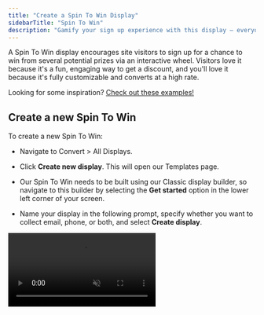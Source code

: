 ```yaml
---
title: "Create a Spin To Win Display"
sidebarTitle: "Spin To Win"
description: "Gamify your sign up experience with this display — everyone wins!"
---
```


A Spin To Win display encourages site visitors to sign up for a chance to win from several potential prizes via an interactive wheel. Visitors love it because it's a fun, engaging way to get a discount, and you'll love it because it's fully customizable and converts at a high rate.

Looking for some inspiration? [Check out these examples!](https://www.privy.com/spin-to-win-examples)

## Create a new Spin To Win

To create a new Spin To Win:

* Navigate to Convert > All Displays.

* Click **Create new display**. This will open our Templates page.

* Our Spin To Win needs to be built using our Classic display builder, so navigate to this builder by selecting the **Get started** option in the lower left corner of your screen.

* Name your display in the following prompt, specify whether you want to collect email, phone, or both, and select **Create display**.

<video autoPlay muted loop playsInline className="new-spin-to-win" src="/images/displays/create-new-stw.mp4" />

* In the *Create* step of the Classic display builder, you can click to edit:

  * **Form Fields:** what information you want to collect at sign up.

  * **Compliance:** whether you want new sign ups to go through a Single Opt-In or Double Opt-In process.

  * **Validations:** set any rules to restrict who may sign up for your display.

<img height="200" src="/images/displays/legacy-form-fields.png" />

* Click to **Add a display**.

* On the following screen, select **Spin To Win** from the left side. Browse the templates and choose which one you'd like to start with. Press **Choose selected** in the upper right corner to open the designer.

## Customize your Spin To Win

Now that you've selected a template to start from, it's time to customize your display's appearance:

<video autoPlay muted loop playsInline className="edit-stw-design" src="/images/displays/edit-stw-design.mp4" />

### Add new elements

To add a new text box or image, click **+ Add new element** on the left.

### Edit existing elements

To edit existing elements, click directly on them in your display. You can edit their settings, duplicate, or delete the element on the left.

Under your *Elements* on the left, you can drag your elements to reorder them and edit your display's background, wheel, and desktop and mobile tabs.

## Edit your wheel

In the display editor, select **Wheel** under your *Elements*\*\*\*\* to customize your wheel's colors, text, and coupon settings.

Select **Configure slices** to edit each slice of your Spin To Win's wheel:

<img height="200" src="/images/displays/configure-slices.png" />

* **Label:** this is the text that appears on the wheel itself. You can edit both winning and losing slices.

* **Coupon:** the coupon that is revealed when a sign up lands on this slice.

* **Win Ratio:** the likelihood of landing on a slice.

* **Win Text:** the text displayed after landing on this slice. This should specify which prize is associated with the coupon that the sign up won.

### Attach your Coupon Codes

One of the most important parts of creating your Spin To Win is attaching your Coupon Codes to your wheel. You can choose between manually entering **Custom** coupon codes, or attaching **Saved** coupons that have [already been created in your Privy account](https://privy.mintlify.app/docs/learn/content/coupon-codes).

<Warning>
  Custom coupons must be Master codes and must be created in your e-commerce platform in order to be valid in your store. You need to manually enter the Master code in each wheel slice. Custom coupons are only recommended to stores where Saved coupons are not a viable option.
</Warning>

To attach a Saved coupon:

* Select **Configure slices** and choose **Saved coupon** from the dropdown under *Coupon*.

* Choose the desired coupon from the following dropdown menu.&#x20;

* Repeat for each of your slices. Make sure your Label and Win Text match the coupon you've chosen.

* Scroll and click **OK** to save your wheel.

<video autoPlay muted loop playsInline className="attach-saved-coupon" src="/images/displays/add-saved-coupon.mp4" />

Once you're happy with your Spin To Win's appearance and your wheel's configuration, click **Save & Close** in the upper right corner of the editor.

## Customize your Thank You Page

After saving your changes, you'll be brought back to the *Create* step of your display builder. You'll want to customize your display's Thank You Page to deliver the Win Text and Coupon to your new signup.

* Scroll down and click to edit your **Thank You Page Design**.

* Copy the below merge tags to automatically display your sign up's prize and coupon code:

| Content     | Merge Tag                   |
| ----------- | --------------------------- |
| Coupon Code | \{\{ signup.coupon\_code }} |
| Win Text    | \{\{ signup.win\_text }}    |

* Once you've made your changes, click **Save & Close** in the upper right corner.

## Edit your settings

To customize your Spin To Win's settings and audience targeting, navigate to the *Targeting* step of the builder:



1. **When To Show It:** determine when and how your display triggers.

2. **Who To Show It To:** determine who is eligible to view your display.

3. **How Long To Show It:** specify whether this display should be Ongoing, or set to run on a fixed schedule.

[Learn more about Privy's audience targeting.](https://privy.mintlify.app/docs/learn/displays/settings-overview#basic-settings)

## Edit your Follow-Up actions

Once you've finalized your settings and audience targeting, you'll want to make sure that you're properly following up with your new sign up. Head to the **Follow-Up** step of your builder.



<AccordionGroup>
  <Accordion title="After Signup Email" defaultOpen={false}>
    Click on your After Signup Email to view and edit your template, subject line, and sender info. [Learn more about our drag-and-drop email editor.](https://privy.mintlify.app/docs/learn/email-campaigns/email-templates) Make sure that you **Publish** your email so that it sends to new sign ups.
  </Accordion>

  <Accordion title="Create a series" defaultOpen={false}>
    If you want to create a series of more than one After Signup Email for this specific display, select this option.
  </Accordion>

  <Accordion title="Sync signups" defaultOpen={false}>
    If you're syncing new sign ups to a [Linked Account](https://privy.mintlify.app/docs/learn/integrations/overview-integrations), be sure to add a sync rule here.
  </Accordion>

  <Accordion title="Send Text Message" defaultOpen={false}>
    If you're on the Growth Plan and you're collecting SMS contacts with this display, you can create an After Signup Text to deliver to new contacts after they complete their Double Opt-In.
  </Accordion>

  <Accordion title="Notifications" defaultOpen={false}>
    Enable or disable real-time notifications for your users. These notifications will alert the user of new display signups immediately. **Save**. 
  </Accordion>
</AccordionGroup>

## Launch your Spin To Win

Once you've finalized your design, targeting, and follow-up actions, select the **Publish** button at the upper right of the *Follow-Up* step and confirm your decision in the prompt. 



Your Spin To Win is now live! [You can review its reporting at any time.](https://privy.mintlify.app/docs/learn/displays/reporting-overview)